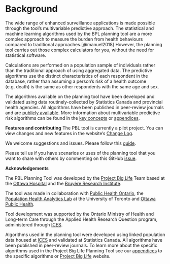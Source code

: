 # Background {#background}

The wide range of enhanced surveillance applications is made possible through the tool's multivariable predictive approach. The statistical and machine learning algorithms used by the BPL planning tool are a more complex approach to measure the burden from health behaviours compared to traditional approaches.[@manuel2018] However, the planning tool carries out those complex calculators for you, without the need for statistical software.

Calculations are performed on a population sample of individuals rather than the traditional approach of using aggregated data. The predictive algorithms use the distinct characteristics of each respondent in the database, rather than assuming a person's risk of a health outcome (e.g. death) is the same as other respondents with the same age and sex. 

The algorithms available on the planning tool have been developed and validated using data routinely-collected by Statistics Canada and provincial health agencies. All algorithms have been published in peer-review journals and are [publicly available](https://github.com/Big-Life-Lab/predictive-algorithms). More information about multivariable predictive risk algorithms can be found in the [key concepts](#keyconcepts) or [appendices](#mport).

**Features and contributing**
The PBL tool is currently a pilot project. You can view changes and new features in the website's [Change Log](http://http://planning.projectbiglife.ca/).

We welcome suggestions and issues. Please follow this [guide](https://github.com/Big-Life-Lab/PBL-Planning-Tool-Guidance/blob/master/contributing/CONTRIBUTING.md).

Please tell us if you have scenarios or uses of the planning tool that you want to share with others by commenting on this GitHub [issue](https://github.com/Big-Life-Lab/PBL-Planning-Tool-Guidance/issues/9).

**Acknowledgements**

The PBL Planning Tool was developed by the [Project Big Life](https://www.projectbiglife.ca) Team based at the [Ottawa Hospital](http://www.ohri.ca/home.asp) and the [Bruyère Research Institute](https://www.bruyere.org/en/bruyere-research-institute).

The tool was made in collaboration with [Public Health Ontario](https://www.publichealthontario.ca/), the [Population Health Analytics Lab](https://pophealthanalytics.com/) at the University of Toronto and [Ottawa Public Health](http://www.ottawapublichealth.ca/en/index.aspx). 

Tool development was supported by the Ontario Ministry of Health and Long-term Care through the Applied Health Research Question program, administered through [ICES](https://www.ICES.on.ca).

Algorithms used in the planning tool were developed using linked population data housed at [ICES](https://www.ices.on.ca/) and validated at Statistics Canada. All algorithms have been published in peer-review journals. To learn more about the specific algorithms used in the Project Big Life Planning Tool see our [appendices](#mport) to the specific algorithms or [Project Big Life](https://www.projectbiglife.ca/science) website.